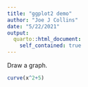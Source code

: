 ```yaml
---
title: "ggplot2 demo"
author: "Joe J Collins"
date: "5/22/2021"
output:
  quarto::html_document:
    self_contained: true
---
```


Draw a graph.

```r
curve(x^2+5)
```